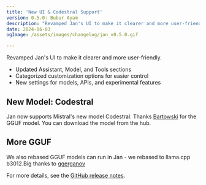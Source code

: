 ```yaml
---
title: 'New UI & Codestral Support'
version: 0.5.0: Bubur Ayam
description: "Revamped Jan's UI to make it clearer and more user-friendly"
date: 2024-06-03
ogImage: /assets/images/changelog/jan_v0.5.0.gif

---
```



<ChangelogHeader/>

Revamped Jan's UI to make it clearer and more user-friendly.

- Updated Assistant, Model, and Tools sections
- Categorized customization options for easier control
- New settings for models, APIs, and experimental features

## New Model: Codestral

Jan now supports Mistral's new model Codestral. Thanks [Bartowski](https://huggingface.co/bartowski) for the GGUF model. You can download the model from the hub.

## More GGUF

We also rebased GGUF models can run in Jan - we rebased to llama.cpp b3012.Big thanks to [ggerganov](https://github.com/ggerganov) 

For more details, see the [GitHub release notes](https://github.com/janhq/jan/releases/tag/v0.5.0).
